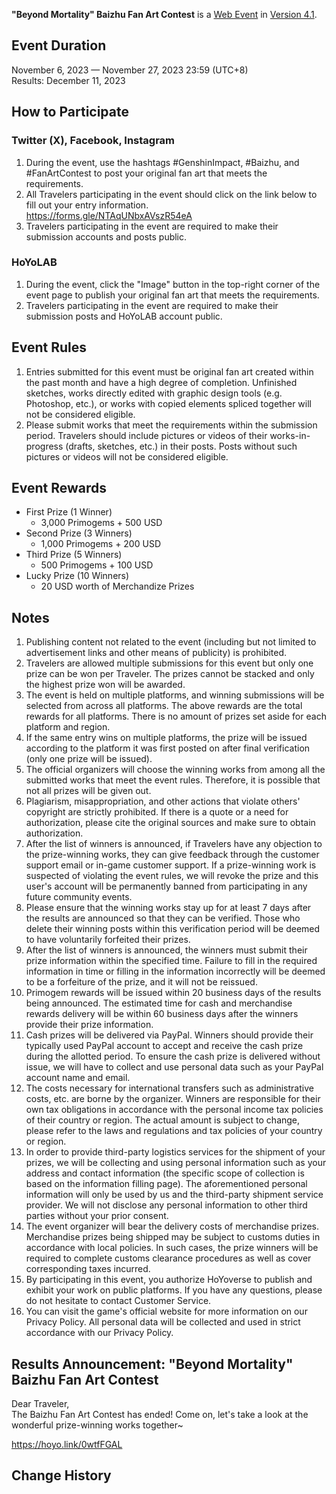 {{Event
|name              = "Beyond Mortality" Baizhu Fan Art Contest 2023-11-06
|image             = Beyond Mortality Baizhu Fan Art Contest 2023-11-06.png
|type              = Web
|group             = Submission
|group2            = Fanart
|time_known        = yes
|time_start        = 2023-11-06 12:00:00
|time_start_offset = UTC+8
|time_end          = 2023-11-27 23:59:59
|time_end_offset   = UTC+8
|link              = https://www.hoyolab.com/contribution/315
}}
{{Description|Dear Travelers,<br>Baizhu's Fan Art Contest has begun!}}
'''"Beyond Mortality" Baizhu Fan Art Contest''' is a [[Web Event]] in [[Version 4.1]].

==Event Duration==
November 6, 2023 &mdash; November 27, 2023 23:59 (UTC+8)<br>
Results: December 11, 2023

==How to Participate==
===Twitter (X), Facebook, Instagram===
# During the event, use the hashtags #GenshinImpact, #Baizhu, and #FanArtContest to post your original fan art that meets the requirements.
# All Travelers participating in the event should click on the link below to fill out your entry information.<br>https://forms.gle/NTAqUNbxAVszR54eA
# Travelers participating in the event are required to make their submission accounts and posts public.

===HoYoLAB===
# During the event, click the "Image" button in the top-right corner of the event page to publish your original fan art that meets the requirements.
# Travelers participating in the event are required to make their submission posts and HoYoLAB account public.

==Event Rules==
# Entries submitted for this event must be original fan art created within the past month and have a high degree of completion. Unfinished sketches, works directly edited with graphic design tools (e.g. Photoshop, etc.), or works with copied elements spliced together will not be considered eligible.
# Please submit works that meet the requirements within the submission period. Travelers should include pictures or videos of their works-in-progress (drafts, sketches, etc.) in their posts. Posts without such pictures or videos will not be considered eligible.

==Event Rewards==
* First Prize (1 Winner)
** 3,000 Primogems + 500 USD
* Second Prize (3 Winners)
** 1,000 Primogems + 200 USD
* Third Prize (5 Winners)
** 500 Primogems + 100 USD
* Lucky Prize (10 Winners)
** 20 USD worth of Merchandize Prizes

==Notes==
# Publishing content not related to the event (including but not limited to advertisement links and other means of publicity) is prohibited.
# Travelers are allowed multiple submissions for this event but only one prize can be won per Traveler. The prizes cannot be stacked and only the highest prize won will be awarded.
# The event is held on multiple platforms, and winning submissions will be selected from across all platforms. The above rewards are the total rewards for all platforms. There is no amount of prizes set aside for each platform and region.
# If the same entry wins on multiple platforms, the prize will be issued according to the platform it was first posted on after final verification (only one prize will be issued).
# The official organizers will choose the winning works from among all the submitted works that meet the event rules. Therefore, it is possible that not all prizes will be given out.
# Plagiarism, misappropriation, and other actions that violate others' copyright are strictly prohibited. If there is a quote or a need for authorization, please cite the original sources and make sure to obtain authorization.
# After the list of winners is announced, if Travelers have any objection to the prize-winning works, they can give feedback through the customer support email or in-game customer support. If a prize-winning work is suspected of violating the event rules, we will revoke the prize and this user's account will be permanently banned from participating in any future community events.
# Please ensure that the winning works stay up for at least 7 days after the results are announced so that they can be verified. Those who delete their winning posts within this verification period will be deemed to have voluntarily forfeited their prizes.
# After the list of winners is announced, the winners must submit their prize information within the specified time. Failure to fill in the required information in time or filling in the information incorrectly will be deemed to be a forfeiture of the prize, and it will not be reissued.
# Primogem rewards will be issued within 20 business days of the results being announced. The estimated time for cash and merchandise rewards delivery will be within 60 business days after the winners provide their prize information.
# Cash prizes will be delivered via PayPal. Winners should provide their typically used PayPal account to accept and receive the cash prize during the allotted period. To ensure the cash prize is delivered without issue, we will have to collect and use personal data such as your PayPal account name and email.
# The costs necessary for international transfers such as administrative costs, etc. are borne by the organizer. Winners are responsible for their own tax obligations in accordance with the personal income tax policies of their country or region. The actual amount is subject to change, please refer to the laws and regulations and tax policies of your country or region.
# In order to provide third-party logistics services for the shipment of your prizes, we will be collecting and using personal information such as your address and contact information (the specific scope of collection is based on the information filling page). The aforementioned personal information will only be used by us and the third-party shipment service provider. We will not disclose any personal information to other third parties without your prior consent.
# The event organizer will bear the delivery costs of merchandise prizes. Merchandise prizes being shipped may be subject to customs duties in accordance with local policies. In such cases, the prize winners will be required to complete customs clearance procedures as well as cover corresponding taxes incurred.
# By participating in this event, you authorize HoYoverse to publish and exhibit your work on public platforms. If you have any questions, please do not hesitate to contact Customer Service.
# You can visit the game's official website for more information on our Privacy Policy. All personal data will be collected and used in strict accordance with our Privacy Policy.

==Results Announcement: "Beyond Mortality" Baizhu Fan Art Contest==
Dear Traveler,<br>The Baizhu Fan Art Contest has ended! Come on, let's take a look at the wonderful prize-winning works together~

https://hoyo.link/0wtfFGAL

==Change History==
{{Change History|4.1}}